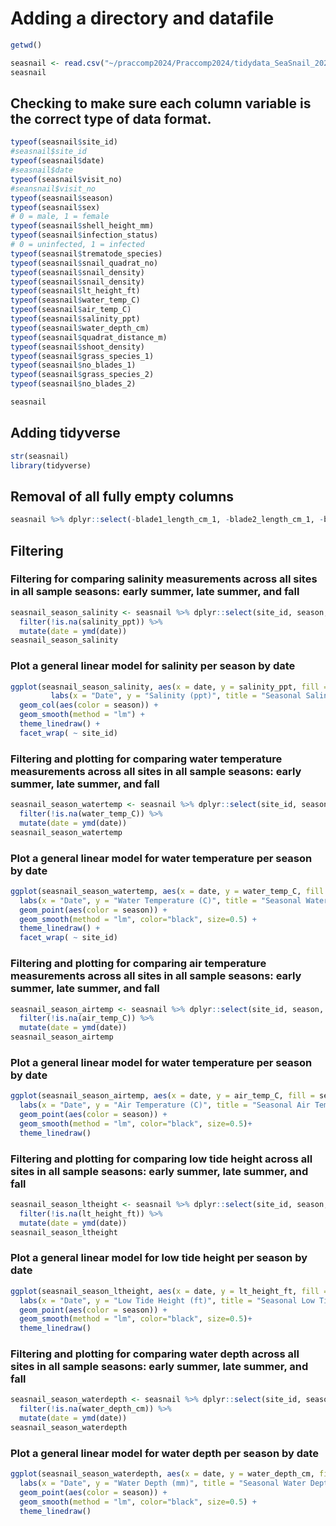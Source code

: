 # Adding a directory and datafile

```r
getwd()

```
```r
seasnail <- read.csv("~/praccomp2024/Praccomp2024/tidydata_SeaSnail_2024.csv")
seasnail
```
## Checking to make sure each column variable is the correct type of data format.
```r
typeof(seasnail$site_id)
#seasnail$site_id
typeof(seasnail$date)
#seasnail$date
typeof(seasnail$visit_no)
#seansnail$visit_no
typeof(seasnail$season)
typeof(seasnail$sex)
# 0 = male, 1 = female
typeof(seasnail$shell_height_mm)
typeof(seasnail$infection_status)
# 0 = uninfected, 1 = infected
typeof(seasnail$trematode_species)
typeof(seasnail$snail_quadrat_no)
typeof(seasnail$snail_density)
typeof(seasnail$snail_density)
typeof(seasnail$lt_height_ft)
typeof(seasnail$water_temp_C)
typeof(seasnail$air_temp_C)
typeof(seasnail$salinity_ppt)
typeof(seasnail$water_depth_cm)
typeof(seasnail$quadrat_distance_m)
typeof(seasnail$shoot_density)
typeof(seasnail$grass_species_1)
typeof(seasnail$no_blades_1)
typeof(seasnail$grass_species_2)
typeof(seasnail$no_blades_2)
```

```r
seasnail
```
## Adding tidyverse
```r
str(seasnail)
library(tidyverse)
```
## Removal of all fully empty columns
```r
seasnail %>% dplyr::select(-blade1_length_cm_1, -blade2_length_cm_1, -blade3_length_cm_1, -blade4_length_cm_1, -blade5_length_cm_1, -blade1_length_cm_2, -blade2_length_cm_2, -blade3_length_cm_2, -blade4_length_cm_2, -blade5_length_cm_2, -no_blades_1, -no_blades_2, -tin_wt_g, -dry_filter_wt_g, -tin_dry_filter_wt_g, -wet_filter_wt_g, -tin_filter_epibiont_wt_g, -epibiont_biomass_mg, -foil_wt_g, -grass_quadrat_no)
```

## Filtering 

### Filtering for comparing salinity measurements across all sites in all sample seasons: early summer, late summer, and fall
```r
seasnail_season_salinity <- seasnail %>% dplyr::select(site_id, season, date, salinity_ppt) %>%
  filter(!is.na(salinity_ppt)) %>%
  mutate(date = ymd(date))
seasnail_season_salinity
```
### Plot a general linear model for salinity per season by date
```r
ggplot(seasnail_season_salinity, aes(x = date, y = salinity_ppt, fill = season)) + 
         labs(x = "Date", y = "Salinity (ppt)", title = "Seasonal Salinity over Time") +
  geom_col(aes(color = season)) +
  geom_smooth(method = "lm") +
  theme_linedraw() +
  facet_wrap( ~ site_id)
```

### Filtering and plotting for comparing water temperature measurements across all sites in all sample seasons: early summer, late summer, and fall
```r
seasnail_season_watertemp <- seasnail %>% dplyr::select(site_id, season, date, water_temp_C) %>%
  filter(!is.na(water_temp_C)) %>%
  mutate(date = ymd(date))
seasnail_season_watertemp
```
### Plot a general linear model for water temperature per season by date
```r
ggplot(seasnail_season_watertemp, aes(x = date, y = water_temp_C, fill = season)) +
  labs(x = "Date", y = "Water Temperature (C)", title = "Seasonal Water Temperature over Time") +
  geom_point(aes(color = season)) +
  geom_smooth(method = "lm", color="black", size=0.5) +
  theme_linedraw() +
  facet_wrap( ~ site_id)
```
### Filtering and plotting for comparing air temperature measurements across all sites in all sample seasons: early summer, late summer, and fall
```r
seasnail_season_airtemp <- seasnail %>% dplyr::select(site_id, season, date, air_temp_C) %>%
  filter(!is.na(air_temp_C)) %>%
  mutate(date = ymd(date))
seasnail_season_airtemp
```
### Plot a general linear model for water temperature per season by date
```r
ggplot(seasnail_season_airtemp, aes(x = date, y = air_temp_C, fill = season)) +
  labs(x = "Date", y = "Air Temperature (C)", title = "Seasonal Air Temperature over Time") +
  geom_point(aes(color = season)) +
  geom_smooth(method = "lm", color="black", size=0.5)+
  theme_linedraw()
```
### Filtering and plotting for comparing low tide height across all sites in all sample seasons: early summer, late summer, and fall
```r
seasnail_season_ltheight <- seasnail %>% dplyr::select(site_id, season, date, lt_height_ft) %>%
  filter(!is.na(lt_height_ft)) %>%
  mutate(date = ymd(date))
seasnail_season_ltheight
```
### Plot a general linear model for low tide height per season by date
```r
ggplot(seasnail_season_ltheight, aes(x = date, y = lt_height_ft, fill = season)) +
  labs(x = "Date", y = "Low Tide Height (ft)", title = "Seasonal Low Tide Heights over Time") +
  geom_point(aes(color = season)) +
  geom_smooth(method = "lm", color="black", size=0.5)+
  theme_linedraw()
```
### Filtering and plotting for comparing water depth across all sites in all sample seasons: early summer, late summer, and fall
```r
seasnail_season_waterdepth <- seasnail %>% dplyr::select(site_id, season, date, water_depth_cm) %>%
  filter(!is.na(water_depth_cm)) %>%
  mutate(date = ymd(date))
seasnail_season_waterdepth
```
### Plot a general linear model for water depth per season by date
```r
ggplot(seasnail_season_waterdepth, aes(x = date, y = water_depth_cm, fill = season)) +
  labs(x = "Date", y = "Water Depth (mm)", title = "Seasonal Water Depth at Low Tide per Site over Time") +
  geom_point(aes(color = season)) +
  geom_smooth(method = "lm", color="black", size=0.5) +
  theme_linedraw()
```
```r

```







